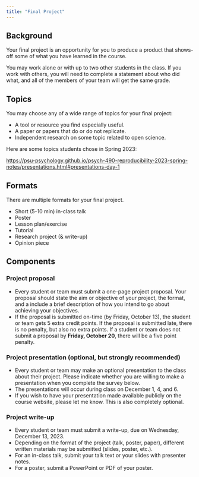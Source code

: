 ```yaml
---
title: "Final Project"
---
```


## Background {-}

Your final project is an opportunity for you to produce a product that shows-off some of what you have learned in the course.

You may work alone or with up to two other students in the class.
If you work with others, you will need to complete a statement about who did what, and all of the members of your team will get the same grade.

## Topics {-}

You may choose any of a wide range of topics for your final project:

- A tool or resource you find especially useful.
- A paper or papers that do or do not replicate.
- Independent research on some topic related to open science.

Here are some topics students chose in Spring 2023:

<https://psu-psychology.github.io/psych-490-reproducibility-2023-spring-notes/presentations.html#presentations-day-1>

## Formats {-}

There are multiple formats for your final project.

- Short (5-10 min) in-class talk
- Poster
- Lesson plan/exercise
- Tutorial
- Research project (& write-up)
- Opinion piece

## Components {-}

### Project proposal

- Every student or team must submit a one-page project proposal. Your proposal should state the aim or objective of your project, the format, and a include a brief description of how you intend to go about achieving your objectives.
- If the proposal is submitted on-time ([by Friday, October 13]{.orange_due}), the student or team gets 5 extra credit points. If the proposal is submitted late, there is no penalty, but also no extra points. If a student or team does not submit a proposal by **Friday, October 20**, there will be a five point penalty.

### Project presentation (optional, but strongly recommended)
    
- Every student or team may make an optional presentation to the class about their project. Please indicate whether you are willing to make a presentation when you complete the survey below.
- The presentations will occur during class on December 1, 4, and 6.
- If you wish to have your presentation made available publicly on the course website, please let me know. This is also completely optional.

### Project write-up
    
- Every student or team must submit a write-up, [due on Wednesday, December 13, 2023]{.orange_due}.
- Depending on the format of the project (talk, poster, paper), different written materials may be submitted (slides, poster, etc.).
- For an in-class talk, submit your talk text or your slides with presenter notes.
- For a poster, submit a PowerPoint or PDF of your poster.

<!-- ## Survey -->

<!-- - Please provide us information about your project via this Google Form: -->
